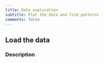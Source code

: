 ```yaml
---
title: Data exploration
subtitle: Plot the data and find patterns
comments: false
---
```


## Load the data



### Description


